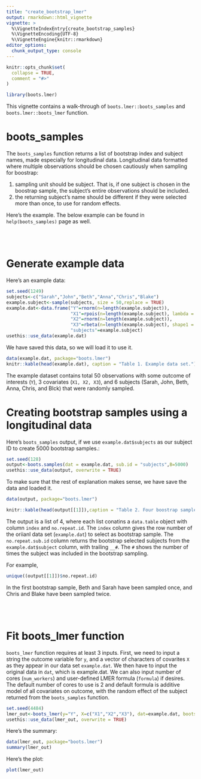 ```yaml
---
title: "create_bootstrap_lmer"
output: rmarkdown::html_vignette
vignette: >
  %\VignetteIndexEntry{create_bootstrap_samples}
  %\VignetteEncoding{UTF-8}
  %\VignetteEngine{knitr::rmarkdown}
editor_options: 
  chunk_output_type: console
---
```


```r
knitr::opts_chunk$set(
  collapse = TRUE,
  comment = "#>"
)

```


```r
library(boots.lmer)
```


This vignette contains a walk-through of `boots.lmer::boots_samples` and `boots.lmer::boots_lmer` function.



# boots_samples 
The `boots_samples` function returns a list of bootstrap index and subject names, made especially for longitudinal data. Longitudinal data formatted where multiple observations should be chosen cautiously when sampling for boostrap:

1. sampling unit should be subject. That is, if one subject is chosen in the boostrap sample, the subject's entire observations should be included. 
2. the returning subject's name should be different if they were selected more than once, to use for random effects. 

Here's the example. The below example can be found in `help(boots_samples)` page as well.

<br>
<br>

# Generate example data

Here's an example data:
```r
set.seed(1249)
subjects<-c("Sarah","John","Beth","Anna","Chris","Blake")
example.subject<-sample(subjects, size = 50,replace = TRUE)
example.dat<-data.frame("Y"=rnorm(n=length(example.subject)),
                        "X1"=rpois(n=length(example.subject), lambda = 3),
                        "X2"=rnorm(n=length(example.subject)),
                        "X3"=rbeta(n=length(example.subject), shape1 = 3, shape2 = 0.5),
                        "subjects"=example.subject)
usethis::use_data(example.dat)
```

We have saved this data, so we will load it to use it. 

```r
data(example.dat, package="boots.lmer")
knitr::kable(head(example.dat), caption = "Table 1. Example data set.")
```

The example dataset contains total 50 observations with some outcome of interests (`Y`), 3 covariates (`X1, X2, X3`), and 6 subjects (Sarah, John, Beth, Anna, Chris, and Blck) that were randomly sampled. 




# Creating bootstrap samples using a longitudinal data


Here's `boots_samples` output, if we use `example.dat$subjects` as our subject ID to create 5000 bootstrap samples.:


```r
set.seed(128)
output<-boots.samples(dat = example.dat, sub.id = "subjects",B=5000)
usethis::use_data(output, overwrite = TRUE)
```
To make sure that the rest of explanation makes sense, we have save the data and loaded it. 

```r
data(output, package="boots.lmer")

knitr::kable(head(output[[1]]),caption = "Table 2. Four boostrap samples of example.dat data sets. The sampling unit is subject, hence the number of rows of each data set is expected to be different from one another.",row.names = FALSE)
```

The output is a list of 4, where each list conatins a `data.table` object with column `index` and `no.repeat.id`. The `index` column gives the row number of the oriianl data set (`example.dat`) to select as bootstrap sample. The `no.repeat.sub.id` column returns the bootstrap selected subjects from the `example.dat$subject` column, with trailing `__#`. The `#` shows the number of times the subject was included in the bootstrap sampling. 

For example, 
```r
unique((output[[1]])$no.repeat.id)
```

In the first bootstrap sample, Beth and Sarah have been sampled once, and Chris and Blake have been sampled twice. 



<br>
<br>

# Fit boots_lmer function


`boots_lmer` function requires at least 3 inputs. First, we need to input a string the outcome variable for `y`, and a vector of characters of covarites `X` as they appear in our data set `example.dat`. We then have to input the original data in `dat`, which is example.dat. We can also input number of cores (`num_workers`) and user-defined LMER formula (`formula`) if desires. The default number of cores to use is 2 and default formula is additive model of all covariates on outcome, with the random effect of the subject returned from the `boots_samples` function. 

```r
set.seed(4484)
lmer_out<-boots_lmer(y="Y", X=c("X1","X2","X3"), dat=example.dat, boots.samples.list = output)
usethis::use_data(lmer_out, overwrite = TRUE)
```

Here's the summary:

```r
data(lmer_out, package="boots.lmer")
summary(lmer_out)
```


Here's the plot:

```r
plot(lmer_out)
```


